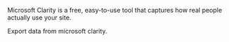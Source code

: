 Microsoft Clarity is a free, easy-to-use tool that captures how real
    people actually use your site.

<Accordion title="Data Export">
Export data from microsoft clarity.
</Accordion>

